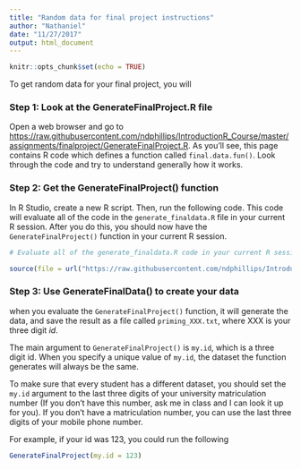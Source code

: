 ```yaml
---
title: "Random data for final project instructions"
author: "Nathaniel"
date: "11/27/2017"
output: html_document
---
```


```r
knitr::opts_chunk$set(echo = TRUE)
```


To get random data for your final project, you will


### Step 1: Look at the GenerateFinalProject.R file

Open a web browser and go to [https://raw.githubusercontent.com/ndphillips/IntroductionR_Course/master/assignments/finalproject/GenerateFinalProject.R](https://raw.githubusercontent.com/ndphillips/IntroductionR_Course/master/assignments/finalproject/GenerateFinalProject.R). As you'll see, this page contains R code which defines a function called `final.data.fun()`. Look through the code and try to understand generally how it works.

### Step 2: Get the GenerateFinalProject() function

In R Studio, create a new R script. Then, run the following code. This code will evaluate all of the code in the `generate_finaldata.R` file in your current R session. After you do this, you should now have the `GenerateFinalProject()` function in your current R session.

```r
# Evaluate all of the generate_finaldata.R code in your current R session.

source(file = url("https://raw.githubusercontent.com/ndphillips/IntroductionR_Course/master/assignments/finalproject/GenerateFinalProject.R"))
```

### Step 3: Use GenerateFinalData() to create your data

when you evaluate the `GenerateFinalProject()` function, it will generate the data, and save the result as a file called `priming_XXX.txt`, where XXX is your three digit *id*.

The main argument to `GenerateFinalProject()` is `my.id`, which is a three digit id. When you specify a unique value of `my.id`, the dataset the function generates will always be the same.

To make sure that every student has a different dataset, you should set the `my.id` argument to the last three digits of your university matriculation number (If you don't have this number, ask me in class and I can look it up for you). If you don't have a matriculation number, you can use the last three digits of your mobile phone number.


For example, if your id was 123, you could run the following

```r

GenerateFinalProject(my.id = 123)

```


